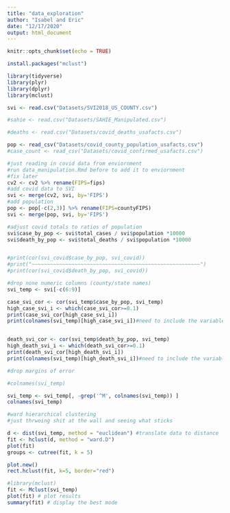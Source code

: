 ```yaml
---
title: "data_exploration"
author: "Isabel and Eric"
date: "12/17/2020"
output: html_document
---
```


```r
knitr::opts_chunk$set(echo = TRUE)

install.packages("mclust")
```


```r
library(tidyverse)
library(plyr)
library(dplyr)
library(mclust)

```

```r
svi <- read.csv("Datasets/SVI2018_US_COUNTY.csv")

#sahie <- read.csv("Datasets/SAHIE_Manipulated.csv")

#deaths <- read.csv("Datasets/covid_deaths_usafacts.csv")

pop <- read_csv("Datasets/covid_county_population_usafacts.csv")
#case_count <- read_csv("Datasets/covid_confirmed_usafacts.csv")
```


```r
#just reading in covid data from enviornment 
#run data_manipulation.Rmd before to add it to enviornment 
#fix later
cv2 <- cv2 %>% rename(FIPS=fips)
#add covid data to SVI
svi <- merge(cv2, svi, by='FIPS') 
#add population
pop <- pop[-c(2,3)] %>% rename(FIPS=countyFIPS)
svi <- merge(pop, svi, by='FIPS') 


```


```r
#adjust covid totals to ratios of population
svi$case_by_pop <- svi$total_cases / svi$population *10000
svi$death_by_pop <- svi$total_deaths / svi$population *10000
```

```r


```

```r

#print(cor(svi_covid$case_by_pop, svi_covid))
#print("~~~~~~~~~~~~~~~~~~~~~~~~~~~~~~~~~~~~~~~~~~~~~~~~~~~~~~~")
#print(cor(svi_covid$death_by_pop, svi_covid))

#drop none numeric columns (county/state names)
svi_temp <- svi[-c(6:9)]

case_svi_cor <- cor(svi_temp$case_by_pop, svi_temp)
high_case_svi_i <- which(case_svi_cor>=0.1)
print(case_svi_cor[high_case_svi_i])
print(colnames(svi_temp)[high_case_svi_i])#need to include the variable names 


death_svi_cor <- cor(svi_temp$death_by_pop, svi_temp)
high_death_svi_i <- which(death_svi_cor>=0.1)
print(death_svi_cor[high_death_svi_i])
print(colnames(svi_temp)[high_death_svi_i])#need to include the variable names 

```
```r
#drop margins of error 

#colnames(svi_temp)

svi_temp <- svi_temp[, -grep('^M', colnames(svi_temp)) ]
colnames(svi_temp)
```



```r

#ward hierarchical clustering 
#just thrwoing shit at the wall and seeing what sticks

d <- dist(svi_temp, method = "euclidean") #translate data to distance
fit <- hclust(d, method = "ward.D")
plot(fit)
groups <- cutree(fit, k = 5)

plot.new()
rect.hclust(fit, k=5, border="red")
```

```r
#library(mclust)
fit <- Mclust(svi_temp)
plot(fit) # plot results
summary(fit) # display the best mode


```

